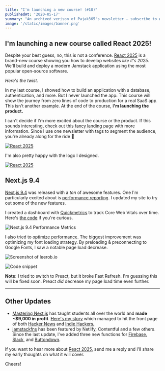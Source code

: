 ```yaml
---
title: "I'm launching a new course! (#18)"
publishedAt: '2020-05-17'
summary: "An archived verison of Pajak365's newsletter – subscribe to get early access."
image: '/static/images/banner.png'
---
```


## I'm launching a new course called React 2025!

Despite your best guess, no, this is not a conference. [React 2025](https://react2025.com/) is a brand-new course showing you how to develop websites _like it's 2025_. We'll build and deploy a modern Jamstack application using the most popular open-source software.

_Here's the twist._

In my last course, I showed how to build an application with a database, authentication, and more. But I never launched the app.
This course will show the journey from zero lines of code to production for a real SaaS app. This isn't another example. At the end of the course, **I'm launching the product.**

I can't decide if I'm more excited about the course or the product. If this sounds interesting, check out [this fancy landing page](https://react2025.com/) with more information. Since I use one newsletter with tags to segment the audience, you're already along for the ride 🚀

[![React 2025](https://buttondown.s3.us-west-2.amazonaws.com/images/2d42e85c-54d5-41d3-a696-dd44af0e718f.png)](https://react2025.com/)

I'm also pretty happy with the logo I designed.

[![React 2025](https://buttondown.s3.us-west-2.amazonaws.com/images/ba3fd3f2-7f43-4a3c-bf76-45bbb55e9138.png)](https://react2025.com/)

## Next.js 9.4

[Next.js 9.4](https://nextjs.org/blog/next-9-4) was released with a _ton_ of awesome features. One I'm particularly excited about is [performance reporting](https://nextjs.org/docs/advanced-features/measuring-performance).
I updated my site to try out some of the new features.

I created a dashboard with [Quickmetrics](https://quickmetrics.io/) to track Core Web Vitals over time.
Here's [the code](https://twitter.com/leeerob/status/1259953687784554502/photo/2) if you're curious.

![Next.js 9.4 Performance Metrics](https://buttondown.s3.us-west-2.amazonaws.com/images/1ee11ab7-8449-4879-aa4e-50f09c35bed5.jpeg)

I also tried to [optimize performance](https://twitter.com/leeerob/status/1262067117379158020). The biggest improvement was optimizing my font loading strategy. By preloading & preconnecting to Google Fonts, I saw a notable page load decrease.

![Screenshot of leerob.io](https://buttondown.s3.us-west-2.amazonaws.com/images/2edc880d-69ac-45b5-9f3a-70eda920a091.jpeg)

![Code snippet](https://buttondown.s3.us-west-2.amazonaws.com/images/94cd4a1b-8f81-486e-a428-c8f6dd7dd7a5.png)

**Note:** I tried to switch to Preact, but it broke Fast Refresh. I'm guessing this will be fixed soon. Preact _did_ decrease my page load time even further.

---

## Other Updates

- [Mastering Next.js](https://masteringnextjs.com/) has taught students all over the world and **made ~\$9,000 in profit**. [Here's my story](/blog/teach-online) which managed to hit the front page of both [Hacker News](https://news.ycombinator.com/item?id=23127424) and [Indie Hackers.](https://www.indiehackers.com/post/ive-made-7-000-teaching-online-here-s-what-worked-5c270552d1)
- [jamstackfns](https://jamstackfns.com) has been featured by Netlify, Contentful and a few others. Since the last update, I've added three new functions for [Firebase](https://jamstackfns.com/f/firebase), [Slack](https://jamstackfns.com/f/slack), and [Buttondown](https://jamstackfns.com/f/buttondown).

If you want to hear more about [React 2025](https://react2025.com/), send me a reply and I'll share my early thoughts on what it will cover.

Cheers!
